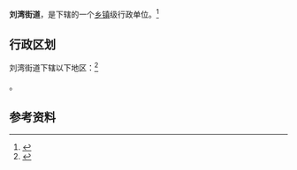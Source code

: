 {{中国乡级行政区|61/10/02/004/000}}

'''刘湾街道'''，是{{PRC admin/fullname|61/10/02/004/000|3}}下辖的一个[[乡镇|乡镇]]级行政单位。<ref>{{PRC admin/ref sgc|{{PRC admin/parent|61/10/02/004/000}}}}</ref>

== 行政区划 ==

刘湾街道下辖以下地区：<ref>{{PRC admin/ref sgc|61/10/02/004/000}}</ref>

{{PRC admin/children|61/10/02/004/000}}。

== 参考资料 ==

{{reflist}}

{{行政区划小作品}}
{{PRC admin/navcat|61/10/02/004/000}}
